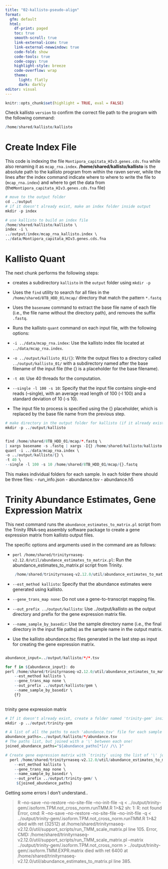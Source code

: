```yaml
---
title: "02-kallisto-pseudo-align"
format:
  gfm: default
  html:
    df-print: paged
    toc: true
    smooth-scroll: true
    link-external-icon: true
    link-external-newwindow: true
    code-fold: show
    code-tools: true
    code-copy: true
    highlight-style: breeze
    code-overflow: wrap
    theme:
      light: flatly
      dark: darkly
editor: visual
---
```


```r
knitr::opts_chunk$set(highlight = TRUE, eval = FALSE)
```

Check kallisto `version` to confirm the correct file path to the program with the following command:

```r
/home/shared/kallisto/kallisto
```

# Create Index File

This code is indexing the file `Montipora_capitata_HIv3.genes.cds.fna` while also renaming it as `mcap_rna.index`. **/home/shared/kallisto/kallisto** is the absolute path to the kallisto program from within the raven server, while the lines after the index command indicate where to where to write the file to (`mcap_rna.index`) and where to get the data from (the`Montipora_capitata_HIv3.genes.cds.fna` file)

```r

# move to the output folder
cd ../output
# if it doesn't already exist, make an index folder inside output
mkdir -p index

# use kallisto to build an index file
/home/shared/kallisto/kallisto \
index -i \
../output/index/mcap_rna_kallisto.index \
../data/Montipora_capitata_HIv3.genes.cds.fna

```

# Kallisto Quant

The next chunk performs the following steps:

-   creates a subdirectory `kallisto` in the `output` folder using `mkdir -p`

-   Uses the `find` utility to search for all files in the `/home/shared/8TB_HDD_01/mcap/` directory that match the pattern `*.fastq`

-   Uses the `basename` command to extract the base file name of each file (i.e., the file name without the directory path), and removes the suffix `.fastq`.

-   Runs the kallisto `quant` command on each input file, with the following options:

-   `-i ../data/mcap_rna.index`: Use the kallisto index file located at `../data/mcap_rna.index`.

-   `-o ../output/kallisto_01/{}`: Write the output files to a directory called `../output/kallisto_01/` with a subdirectory named after the base filename of the input file (the {} is a placeholder for the base filename).

-   `-t 40`: Use 40 threads for the computation.

-   `--single -l 100 -s 10`: Specify that the input file contains single-end reads (--single), with an average read length of 100 (-l 100) and a standard deviation of 10 (-s 10).

-   The input file to process is specified using the {} placeholder, which is replaced by the base file name from the previous step.


```r
# make directory in the output folder for kallisto (if it already exists, the `-p` option creates intermediate directories as needed, and keeps from throwing an error)
mkdir -p ../output/kallisto


find /home/shared/8TB_HDD_01/mcap/*.fastq \
| xargs basename -s .fastq | xargs -I{} /home/shared/kallisto/kallisto \
quant -i ../data/mcap_rna.index \
-o ../output/kallisto/{} \
-t 40 \
--single -l 100 -s 10 /home/shared/8TB_HDD_01/mcap/{}.fastq
```

This makes individual folders for each sample. 
In each folder there should be three files:
- run_info.json
- abundance.tsv
- abundance.h5

# Trinity Abundance Estimates, Gene Expression Matrix

This next command runs the `abundance_estimates_to_matrix.pl` script from the Trinity RNA-seq assembly software package to create a gene expression matrix from kallisto output files.

The specific options and arguments used in the command are as follows:

-   `perl /home/shared/trinityrnaseq-v2.12.0/util/abundance_estimates_to_matrix.pl`: Run the abundance_estimates_to_matrix.pl script from Trinity.

    ```r

     /home/shared/trinityrnaseq-v2.12.0/util/abundance_estimates_to_matrix.pl
    ```

-   `--est_method kallisto`: Specify that the abundance estimates were generated using kallisto.

-   `--gene_trans_map none`: Do not use a gene-to-transcript mapping file.

-   `--out_prefix ../output/kallisto`: Use ../output/kallisto as the output directory and prefix for the gene expression matrix file.

-   `--name_sample_by_basedir`: Use the sample directory name (i.e., the final directory in the input file paths) as the sample name in the output matrix.

-   Use the kallisto abundance.tsc files generated in the last step as input for creating the gene expression matrix.
```r

```


```r

abundance_input=../output/kallisto/*/*.tsv

for f in ${abundance_input}: do
perl /home/shared/trinityrnaseq-v2.12.0/util/abundance_estimates_to_matrix.pl \
    --est_method kallisto \
    --gene_trans_map none \
    --out_prefix ../output/kallisto/gem \
    --name_sample_by_basedir \
    {f}
    
```

trinity gene expression matrix 
```r

# If it doesn't already exist, create a folder named 'trinity-gem' inside the 'output' folder
mkdir -p ../output/trinity-gem

# A list of all the paths to each 'abundance.tsv' file for each sample
abundance_paths=../output/kallisto/*/abundance.tsv
# The paths list, but joined with a '\' between each one!
joined_abundance_paths="${abundance_paths[*]// /\\ }"

# Create gene expression matrix with `trinity` using the list of '\' joined paths named `joined_abundance_paths`
  perl /home/shared/trinityrnaseq-v2.12.0/util/abundance_estimates_to_matrix.pl \
    --est_method kallisto \
    --gene_trans_map none \
    --name_sample_by_basedir \
    --out_prefix ../output/trinity-gem/ \
     ${joined_abundance_paths} 

```
Getting some errors I don't understand.. 

> R --no-save --no-restore --no-site-file --no-init-file -q < ../output/trinity-gem/.isoform.TPM.not_cross_norm.runTMM.R 1>&2 
sh: 1: R: not found
Error, cmd: R --no-save --no-restore --no-site-file --no-init-file -q < ../output/trinity-gem/.isoform.TPM.not_cross_norm.runTMM.R 1>&2  died with ret (32512)  at /home/shared/trinityrnaseq-v2.12.0/util/support_scripts/run_TMM_scale_matrix.pl line 105.
Error, CMD: /home/shared/trinityrnaseq-v2.12.0/util/support_scripts/run_TMM_scale_matrix.pl --matrix ../output/trinity-gem/.isoform.TPM.not_cross_norm > ../output/trinity-gem/.isoform.TMM.EXPR.matrix died with ret 6400 at /home/shared/trinityrnaseq-v2.12.0/util/abundance_estimates_to_matrix.pl line 385.

